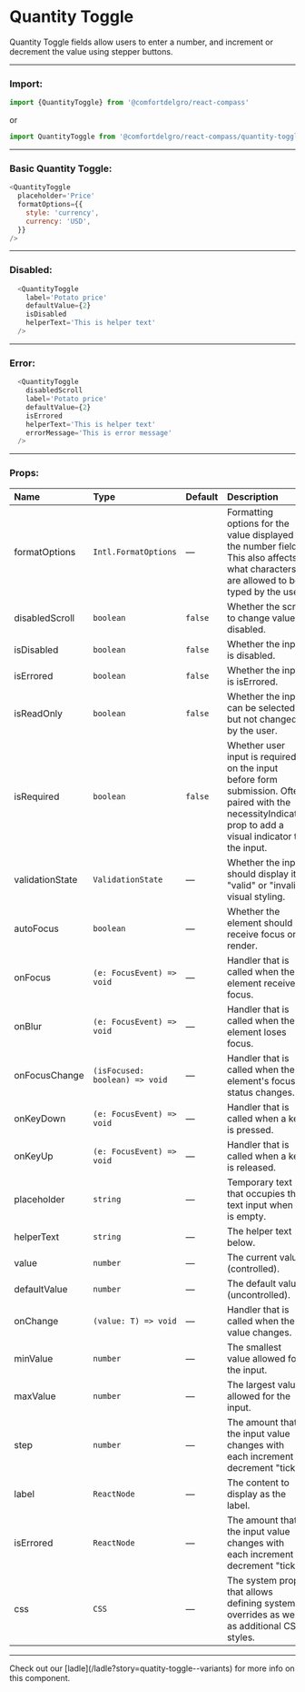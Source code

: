 
# Quantity Toggle

Quantity Toggle fields allow users to enter a number, and increment or decrement the value using stepper buttons.

---

### Import:

```js
import {QuantityToggle} from '@comfortdelgro/react-compass'
```

or

```js
import QuantityToggle from '@comfortdelgro/react-compass/quantity-toggle'
```

---

### Basic Quantity Toggle:

<section className={styles.componentShowcaseContainer}>
  <QuantityToggle
    placeholder='Price'
    formatOptions={{
      style: 'currency',
      currency: 'USD',
    }}
  />
</section>

```js
<QuantityToggle
  placeholder='Price'
  formatOptions={{
    style: 'currency',
    currency: 'USD',
  }}
/>
```

---

### Disabled:

<section className={styles.componentShowcaseContainer}>
  <QuantityToggle
    label='Potato price'
    defaultValue={2}
    isDisabled
    helperText='This is helper text'
  />
</section>

```js
  <QuantityToggle
    label='Potato price'
    defaultValue={2}
    isDisabled
    helperText='This is helper text'
  />
```

---

### Error:

<section className={styles.componentShowcaseContainer}>
  <QuantityToggle
    disabledScroll
    label='Potato price'
    defaultValue={2}
    isErrored
    helperText='This is helper text'
    errorMessage='This is error message'
  />
</section>

```js
  <QuantityToggle
    disabledScroll
    label='Potato price'
    defaultValue={2}
    isErrored
    helperText='This is helper text'
    errorMessage='This is error message'
  />
```

---

### Props:

| Name            | Type                           | Default | Description                                                                                                                                               |
| :-------------- | :----------------------------- | :------ | :-------------------------------------------------------------------------------------------------------------------------------------------------------- |
| formatOptions   | `Intl.FormatOptions`           | —       | Formatting options for the value displayed in the number field. This also affects what characters are allowed to be typed by the user.                    |
| disabledScroll  | `boolean`                      | `false` | Whether the scroll to change value is disabled.                                                                                                           |
| isDisabled      | `boolean`                      | `false` | Whether the input is disabled.                                                                                                                            |
| isErrored       | `boolean`                      | `false` | Whether the input is isErrored.                                                                                                                           |
| isReadOnly      | `boolean`                      | `false` | Whether the input can be selected but not changed by the user.                                                                                            |
| isRequired      | `boolean`                      | `false` | Whether user input is required on the input before form submission. Often paired with the necessityIndicator prop to add a visual indicator to the input. |
| validationState | `ValidationState`              | —       | Whether the input should display its "valid" or "invalid" visual styling.                                                                                 |
| autoFocus       | `boolean`                      | —       | Whether the element should receive focus on render.                                                                                                       |
| onFocus         | `(e: FocusEvent) => void`      | —       | Handler that is called when the element receives focus.                                                                                                   |
| onBlur          | `(e: FocusEvent) => void`      | —       | Handler that is called when the element loses focus.                                                                                                      |
| onFocusChange   | `(isFocused: boolean) => void` | —       | Handler that is called when the element's focus status changes.                                                                                           |
| onKeyDown       | `(e: FocusEvent) => void`      | —       | Handler that is called when a key is pressed.                                                                                                             |
| onKeyUp         | `(e: FocusEvent) => void`      | —       | Handler that is called when a key is released.                                                                                                            |
| placeholder     | `string`                       | —       | Temporary text that occupies the text input when it is empty.                                                                                             |
| helperText      | `string`                       | —       | The helper text below.                                                                                                                                    |
| value           | `number`                       | —       | The current value (controlled).                                                                                                                           |
| defaultValue    | `number`                       | —       | The default value (uncontrolled).                                                                                                                         |
| onChange        | `(value: T) => void`           | —       | Handler that is called when the value changes.                                                                                                            |
| minValue        | `number`                       | —       | The smallest value allowed for the input.                                                                                                                 |
| maxValue        | `number`                       | —       | The largest value allowed for the input.                                                                                                                  |
| step            | `number`                       | —       | The amount that the input value changes with each increment or decrement "tick".                                                                          |
| label           | `ReactNode`                    | —       | The content to display as the label.                                                                                                                      |
| isErrored       | `ReactNode`                    | —       | The amount that the input value changes with each increment or decrement "tick".                                                                          |
| css             | `CSS`                          | —       | The system prop that allows defining system overrides as well as additional CSS styles.                                                                   |
---

<Callout>
  Check out our [ladle](/ladle?story=quatity-toggle--variants) for more info on
  this component.
</Callout>
